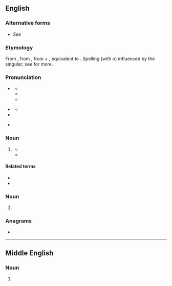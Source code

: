 {{also|wǒmen|wǒmén|-women|Women}}
==English==

===Alternative forms===
* ''See'' {{m|en|woman#Alternative forms}}

===Etymology===
From {{inh|en|enm|wimmen}}, from {{inh|en|ang|wīfmenn||women}}, from {{m|ang|wīf||female}} + {{m|ang|menn||men, persons, human beings}}, equivalent to {{compound|en|wife|men|nocat=1}}. Spelling (with ''o'') influenced by the singular; see {{m|en|woman}} for more.

===Pronunciation===
* {{a|RP|US|CA}} {{IPA|en|/ˈwɪm.ɪn/|/ˈwɪm.ən/|/ˈwʊm.ən/}}
** {{audio|en|en-uk-women.ogg|Audio (UK)}}
** {{audio|en|en-ca-women.opus|Audio (CA)}}
** {{rhymes|en|ɪmɪn|s=2}}
* {{a|NZ}} {{IPA|en|/ˈwʊm.ɘn/|/ˈwɘm.ɘn/}}
** {{rhymes|en|ʊmən|s=2}}
* {{hyph|en|wom|en}}
* {{homophones|en|woman}} {{q|some dialects|common in New Zealand and South Africa}}

===Noun===
{{head|en|noun form}}

# {{en-irregular plural of|woman|umlaut=1}}
#: {{ux|en|Three '''women''' went for a walk.}}
#* {{seeCites|en}}
#* {{quote-journal|en|year=1942|month=July-August|author=T. F. Cameron|title=How the Staff of a Railway is Recruited|journal=Railway Magazine|page=207|text=Since the outbreak of war '''women''' have been recruited for many grades of railway work. The number of '''women''' clerks has been increased greatly, and '''women''' are performing invaluable work as porters, motor drivers, carriage cleaners, and telephone operators, as well as in a variety of other capacities.}}

====Related terms====
* {{l|en|women's lib}}
* {{l|en|womenfolk}}

===Noun===
{{head|en|misspelling}}

# {{misspelling of|en|woman}}

===Anagrams===
* {{anagrams|en|a=emnow|Mowen|menow}}

----

==Middle English==

===Noun===
{{head|enm|noun plural form|g=p}}

# {{alt form|enm|wommen}}
